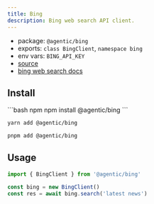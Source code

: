 ```yaml
---
title: Bing
description: Bing web search API client.
---
```


- package: `@agentic/bing`
- exports: `class BingClient`, `namespace bing`
- env vars: `BING_API_KEY`
- [source](https://github.com/transitive-bullshit/agentic/blob/main/packages/bing/src/bing-client.ts)
- [bing web search docs](https://www.microsoft.com/en-us/bing/apis/bing-web-search-api)

## Install

<CodeGroup>
```bash npm
npm install @agentic/bing
```

```bash yarn
yarn add @agentic/bing
```

```bash pnpm
pnpm add @agentic/bing
```

</CodeGroup>

## Usage

```ts
import { BingClient } from '@agentic/bing'

const bing = new BingClient()
const res = await bing.search('latest news')
```
